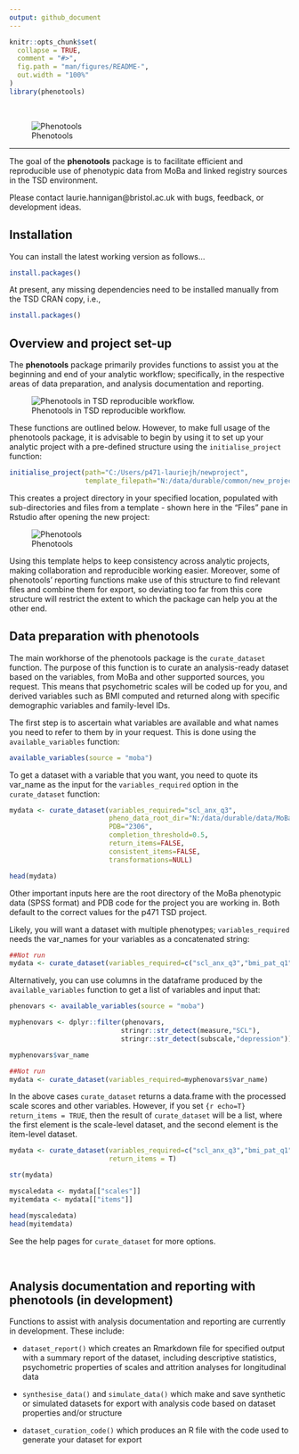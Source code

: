 ```yaml
---
output: github_document
---
```


<!-- README.md is generated from README.Rmd. Please edit that file -->

```r
knitr::opts_chunk$set(
  collapse = TRUE,
  comment = "#>",
  fig.path = "man/figures/README-",
  out.width = "100%"
)
library(phenotools)
```


&nbsp;
<p align="center">

![Phenotools](inst/rstudio/templates/phenotools.png)
</p>
***

The goal of the **phenotools** package is to facilitate efficient and reproducible use of phenotypic data from MoBa and linked registry sources in the TSD environment. 

Please contact laurie.hannigan@bristol.ac.uk with bugs, feedback, or development ideas.


## Installation

You can install the latest working version as follows...

```r
install.packages()
```

At present, any missing dependencies need to be installed manually from the TSD CRAN copy, i.e.,

```r
install.packages()
```

## Overview and project set-up


The **phenotools** package primarily provides functions to assist you at the beginning and end of your analytic workflow; specifically, in the respective areas of data preparation, and analysis documentation and reporting.


![Phenotools in TSD reproducible workflow.](inst/rstudio/templates/phenotools_workflow.jpg)


These functions are outlined below. However, to make full usage of the phenotools package, it is advisable to begin by using it to set up your analytic project with a pre-defined structure using the `initialise_project` function:

```r
initialise_project(path="C:/Users/p471-lauriejh/newproject",
                   template_filepath="N:/data/durable/common/new_project_template/.")
```

This creates a project directory in your specified location, populated with sub-directories and files from a template - shown here in the "Files" pane in Rstudio after opening the new project:

<p align="center">

![Phenotools](inst/rstudio/templates/newproj_filestr.png)

</p>

Using this template helps to keep consistency across analytic projects, making collaboration and reproducible working easier. Moreover, some of phenotools' reporting functions make use of this structure to find relevant files and combine them for export, so deviating too far from this core structure will restrict the extent to which the package can help you at the other end.

## Data preparation with phenotools

The main workhorse of the phenotools package is the `curate_dataset` function. The purpose of this function is to curate an analysis-ready dataset based on the variables, from MoBa and other supported sources, you request. This means that psychometric scales will be coded up for you, and derived variables such as BMI computed and returned along with specific demographic variables and family-level IDs.

The first step is to ascertain what variables are available and what names you need to refer to them by in your request. This is done using the `available_variables` function:

```r
available_variables(source = "moba")
```

To get a dataset with a variable that you want, you need to quote its var_name as the input for the `variables_required` option in the `curate_dataset` function:

```r
mydata <- curate_dataset(variables_required="scl_anx_q3",
                         pheno_data_root_dir="N:/data/durable/data/MoBaPhenoData/PDB2306_MoBa_V12/SPSS/",
                         PDB="2306",
                         completion_threshold=0.5,
                         return_items=FALSE,
                         consistent_items=FALSE,
                         transformations=NULL)

head(mydata)
```

Other important inputs here are the root directory of the MoBa phenotypic data (SPSS format) and PDB code for the project you are working in. Both default to the correct values for the p471 TSD project.

Likely, you will want a dataset with multiple phenotypes; `variables_required` needs the var_names for your variables as a concatenated string:

```r

##Not run
mydata <- curate_dataset(variables_required=c("scl_anx_q3","bmi_pat_q1"))
```

Alternatively, you can use columns in the dataframe produced by the `available_variables` function to get a list of variables and input that: 

```r

phenovars <- available_variables(source = "moba")

myphenovars <- dplyr::filter(phenovars,
                            stringr::str_detect(measure,"SCL"),
                            stringr::str_detect(subscale,"depression"))

myphenovars$var_name
```
```r
##Not run
mydata <- curate_dataset(variables_required=myphenovars$var_name)
```

In the above cases `curate_dataset` returns a data.frame with the processed scale scores and other variables. However, if you set `{r echo=T} return_items = TRUE`, then the result of `curate_dataset` will be a list, where the first element is the scale-level dataset, and the second element is the item-level dataset.

```r

mydata <- curate_dataset(variables_required=c("scl_anx_q3","bmi_pat_q1"),
                         return_items = T)

str(mydata)

myscaledata <- mydata[["scales"]]
myitemdata <- mydata[["items"]]

head(myscaledata)
head(myitemdata)
```

See the help pages for `curate_dataset` for more options.

&nbsp;

## Analysis documentation and reporting with phenotools (in development)

Functions to assist with analysis documentation and reporting are currently in development. These include:

* `dataset_report()` which creates an Rmarkdown file for specified output with a summary report of the dataset, including descriptive statistics, psychometric properties of scales and attrition analyses for longitudinal data

* `synthesise_data()` and `simulate_data()` which make and save synthetic or simulated datasets for export with analysis code based on dataset properties and/or structure

* `dataset_curation_code()` which produces an R file with the code used to generate your dataset for export

